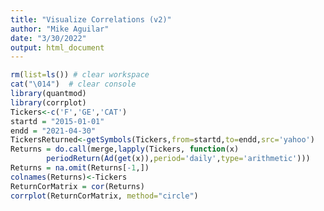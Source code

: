 ```yaml
---
title: "Visualize Correlations (v2)"
author: "Mike Aguilar"
date: "3/30/2022"
output: html_document
---
```


<!-- ### Visualize Correlations (v2) -->
<!-- The corrplot function from package corrplot allows to draw other fancy correlation graphs(go for this notebook for more examples) -->
```r
rm(list=ls()) # clear workspace
cat("\014")  # clear console
library(quantmod)
library(corrplot)
Tickers<-c('F','GE','CAT')
startd = "2015-01-01"
endd = "2021-04-30"
TickersReturned<-getSymbols(Tickers,from=startd,to=endd,src='yahoo')
Returns = do.call(merge,lapply(Tickers, function(x) 
        periodReturn(Ad(get(x)),period='daily',type='arithmetic')))
Returns = na.omit(Returns[-1,])
colnames(Returns)<-Tickers
ReturnCorMatrix = cor(Returns)
corrplot(ReturnCorMatrix, method="circle")
```